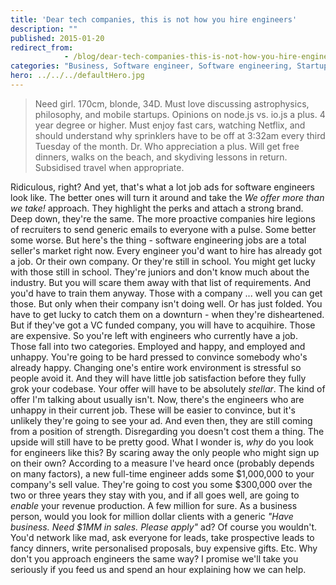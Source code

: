 ```yaml
---
title: 'Dear tech companies, this is not how you hire engineers'
description: ""
published: 2015-01-20
redirect_from: 
            - /blog/dear-tech-companies-this-is-not-how-you-hire-engineers/swizec/6643
categories: "Business, Software engineer, Software engineering, Startups"
hero: ../../../defaultHero.jpg
---
```

> Need girl. 170cm, blonde, 34D. Must love discussing astrophysics, philosophy, and mobile startups. Opinions on node.js vs. io.js a plus. 4 year degree or higher. Must enjoy fast cars, watching Netflix, and should understand why sprinklers have to be off at 3:32am every third Tuesday of the month. Dr. Who appreciation a plus. Will get free dinners, walks on the beach, and skydiving lessons in return. Subsidised travel when appropriate.

Ridiculous, right? And yet, that&#x27;s what a lot job ads for software engineers look like. The better ones will turn it around and take the _We offer more than we take!_ approach. They highlight the perks and attach a strong brand. Deep down, they&#x27;re the same. The more proactive companies hire legions of recruiters to send generic emails to everyone with a pulse. Some better some worse. But here&#x27;s the thing - software engineering jobs are a total seller&#x27;s market right now. Every engineer you&#x27;d want to hire has already got a job. Or their own company. Or they&#x27;re still in school. You might get lucky with those still in school. They&#x27;re juniors and don&#x27;t know much about the industry. But you will scare them away with that list of requirements. And you&#x27;d have to train them anyway. Those with a company ... well you can get those. But only when their company isn&#x27;t doing well. Or has just folded. You have to get lucky to catch them on a downturn - when they&#x27;re disheartened. But if they&#x27;ve got a VC funded company, you will have to acquihire. Those are expensive. So you&#x27;re left with engineers who currently have a job. Those fall into two categories. Employed and happy, and employed and unhappy. You&#x27;re going to be hard pressed to convince somebody who&#x27;s already happy. Changing one&#x27;s entire work environment is stressful so people avoid it. And they will have little job satisfaction before they fully grok your codebase. Your offer will have to be absolutely _stellar_. The kind of offer I&#x27;m talking about usually isn&#x27;t. Now, there&#x27;s the engineers who are unhappy in their current job. These will be easier to convince, but it&#x27;s unlikely they&#x27;re going to see your ad. And even then, they are still coming from a position of strength. Disregarding you doesn&#x27;t cost them a thing. The upside will still have to be pretty good. What I wonder is, _why_ do you look for engineers like this? By scaring away the only people who might sign up on their own? According to a measure I&#x27;ve heard once (probably depends on many factors), a new full-time engineer adds some $1,000,000 to your company&#x27;s sell value. They&#x27;re going to cost you some $300,000 over the two or three years they stay with you, and if all goes well, are going to _enable_ your revenue production. A few million for sure. As a business person, would you look for million dollar clients with a generic _&quot;Have business. Need \$1MM in sales. Please apply&quot;_ ad? Of course you wouldn&#x27;t. You&#x27;d network like mad, ask everyone for leads, take prospective leads to fancy dinners, write personalised proposals, buy expensive gifts. Etc. Why don&#x27;t you approach engineers the same way? I promise we&#x27;ll take you seriously if you feed us and spend an hour explaining how we can help.
